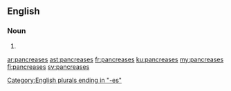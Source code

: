==English==

===Noun===
{{head|en|plural}}

# {{plural of|pancreas|lang=en}}

[[Category:English plurals ending in "-es"]]

[[ar:pancreases]]
[[ast:pancreases]]
[[fr:pancreases]]
[[ku:pancreases]]
[[my:pancreases]]
[[fi:pancreases]]
[[sv:pancreases]]